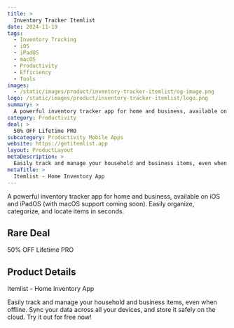 ```yaml
---
title: >
  Inventory Tracker Itemlist
date: 2024-11-19
tags:
  - Inventory Tracking
  - iOS
  - iPadOS
  - macOS
  - Productivity
  - Efficiency
  - Tools
images:
  - /static/images/product/inventory-tracker-itemlist/og-image.png
logo: /static/images/product/inventory-tracker-itemlist/logo.png
summary: >
  A powerful inventory tracker app for home and business, available on iOS and iPadOS (with macOS support coming soon). Easily organize, categorize, and locate items in seconds.
category: Productivity
deal: >
  50% OFF Lifetime PRO
subcategory: Productivity Mobile Apps
website: https://getitemlist.app
layout: ProductLayout
metaDescription: >
  Easily track and manage your household and business items, even when offline. Sync your data across all your devices, and store it safely on the cloud. Try it out for free now!
metaTitle: >
  Itemlist - Home Inventory App
---
```

A powerful inventory tracker app for home and business, available on iOS and iPadOS (with macOS support coming soon). Easily organize, categorize, and locate items in seconds.

## Rare Deal

50% OFF Lifetime PRO
## Product Details
Itemlist - Home Inventory App

Easily track and manage your household and business items, even when offline. Sync your data across all your devices, and store it safely on the cloud. Try it out for free now!
